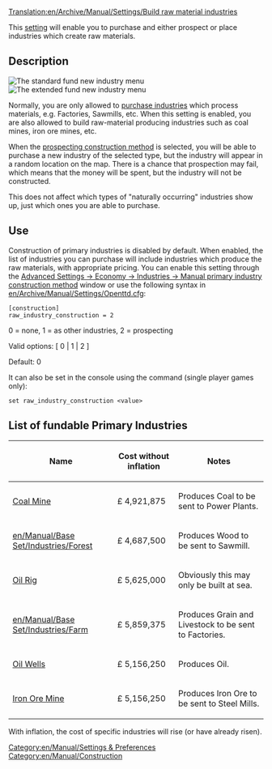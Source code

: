 [[Translation:en/Archive/Manual/Settings/Build raw material industries]]


[[Category:en/Manual/Settings & Preferences]]
[[Category:en/Manual/Construction]]

This [[en/Archive/Manual/Settings/Advanced Settings|setting]] will enable you to purchase and either prospect or place industries which create raw materials.

== Description ==
[[File:en/Archive/Manual/Settings/Raw industry construction basic.png|right|frame|The standard fund new industry menu]]
[[File:en/Archive/Manual/Settings/Raw industry construction extended.png|right|frame|The extended fund new industry menu]]

Normally, you are only allowed to [[en/Manual/Industries|purchase industries]] which process materials, e.g. Factories, Sawmills, etc.  When this setting is enabled, you are also allowed to build raw-material producing industries such as coal mines, iron ore mines, etc.

When the [[en/Manual/Industries#prospecting-new-industries|prospecting construction method]] is selected, you will be able to purchase a new industry of the selected type, but the industry will appear in a random location on the map. There is a chance that prospection may fail, which means that the money will be spent, but the industry will not be constructed.

This does not affect which types of "naturally occurring" industries show up, just which ones you are able to purchase.

== Use ==

Construction of primary industries is disabled by default.  When enabled, the list of industries you can purchase will include industries which produce the raw materials, with appropriate pricing. You can enable this setting through the [[en/Archive/Manual/Settings/Advanced Settings/Economy#manual-primary-industry-construction-method|Advanced Settings -> Economy -> Industries -> Manual primary industry construction method]] window or use the following syntax in [[en/Archive/Manual/Settings/Openttd.cfg]]:

<pre>
[construction]
raw_industry_construction = 2
</pre>

0 = none, 1 = as other industries, 2 = prospecting

Valid options: [ 0 | 1 | 2 ]

Default: 0

It can also be set in the console using the command (single player games only):

<pre>
set raw_industry_construction <value>
</pre>

==List of fundable Primary Industries==

{| class="wikitable"

|-

! Name

! Cost without inflation

! Notes

|-

| [[en/Manual/Base Set/Industries/Coal Mine|Coal Mine]]
| £ 4,921,875

| Produces Coal to be sent to Power Plants.

|-

| [[en/Manual/Base Set/Industries/Forest]]
| £ 4,687,500

| Produces Wood to be sent to Sawmill.

|-

| [[en/Manual/Base Set/Industries/Oil Rig|Oil Rig]]
| £ 5,625,000

| Obviously this may only be built at sea.
|-

| [[en/Manual/Base Set/Industries/Farm]]
| £ 5,859,375

| Produces Grain and Livestock to be sent to Factories.

|-

| [[en/Manual/Base Set/Industries/Oil Wells|Oil Wells]]
| £ 5,156,250

| Produces Oil.

|-

| [[en/Manual/Base Set/Industries/Iron Ore Mine|Iron Ore Mine]]
| £ 5,156,250

| Produces Iron Ore to be sent to Steel Mills.
|}

With inflation, the cost of specific industries will rise (or have already risen).

<!-- Added some notes, may need more industries listed here -->
